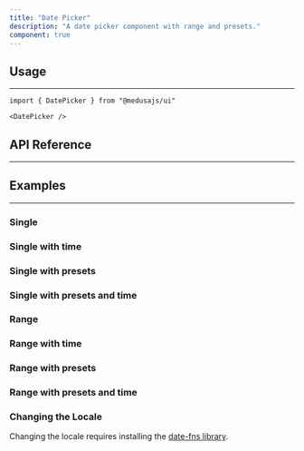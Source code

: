 ```yaml
---
title: "Date Picker"
description: "A date picker component with range and presets."
component: true
---
```


<ComponentExample name="date-picker-demo" />

## Usage

---

```tsx
import { DatePicker } from "@medusajs/ui"
```

```tsx
<DatePicker />
```

## API Reference

---

<ComponentReference mainComponent="DatePicker" />


## Examples

---

### Single

<ComponentExample name="date-picker-single" />

### Single with time

<ComponentExample name="date-picker-single-time" />

### Single with presets

<ComponentExample name="date-picker-single-presets" />

### Single with presets and time

<ComponentExample name="date-picker-single-presets-time" />

### Range

<ComponentExample name="date-picker-range" />

### Range with time

<ComponentExample name="date-picker-range-time" />

### Range with presets

<ComponentExample name="date-picker-range-presets" />

### Range with presets and time

<ComponentExample name="date-picker-range-presets-time" />

### Changing the Locale

Changing the locale requires installing the [date-fns library](https://date-fns.org/docs/Getting-Started#npm).

<ComponentExample name="date-picker-locale" />